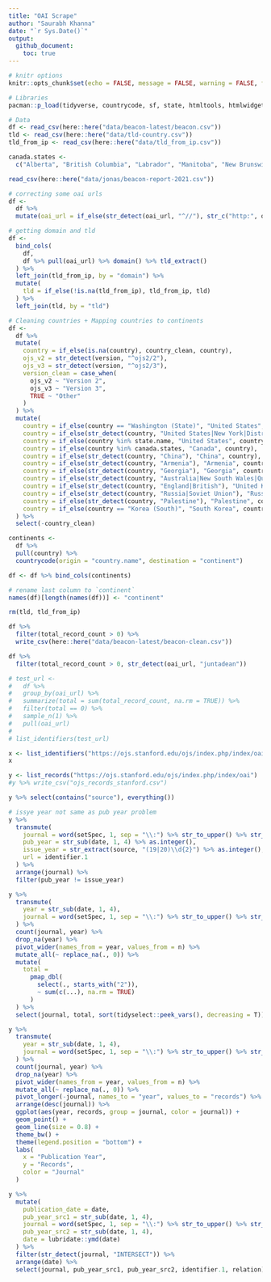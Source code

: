 ```yaml
---
title: "OAI Scrape"
author: "Saurabh Khanna"
date: "`r Sys.Date()`"
output: 
  github_document:
    toc: true
---
```


```r
# knitr options
knitr::opts_chunk$set(echo = FALSE, message = FALSE, warning = FALSE, fig.retina = 4)
```


```r
# Libraries
pacman::p_load(tidyverse, countrycode, sf, state, htmltools, htmlwidgets, urltools, janitor, DT, RColorBrewer, plotly)

# Data
df <- read_csv(here::here("data/beacon-latest/beacon.csv"))
tld <- read_csv(here::here("data/tld-country.csv"))
tld_from_ip <- read_csv(here::here("data/tld_from_ip.csv"))

canada.states <- 
  c("Alberta", "British Columbia", "Labrador", "Manitoba", "New Brunswick", "Newfoundland", "Nova Scotia", "Nunavut", "North West Terr.", "Ontario", "Prince Edward Is.", "Québec (Province)", "Saskatchewan", "Yukon")
```


```r
read_csv(here::here("data/jonas/beacon-report-2021.csv"))
```


```r
# correcting some oai urls
df <- 
  df %>% 
  mutate(oai_url = if_else(str_detect(oai_url, "^//"), str_c("http:", oai_url), oai_url))
```


```r
# getting domain and tld
df <- 
  bind_cols(
    df,
    df %>% pull(oai_url) %>% domain() %>% tld_extract()
  ) %>% 
  left_join(tld_from_ip, by = "domain") %>%
  mutate(
    tld = if_else(!is.na(tld_from_ip), tld_from_ip, tld)
  ) %>%
  left_join(tld, by = "tld")
```


```r
# Cleaning countries + Mapping countries to continents
df <-
  df %>% 
  mutate(
    country = if_else(is.na(country), country_clean, country),
    ojs_v2 = str_detect(version, "^ojs2/2"),
    ojs_v3 = str_detect(version, "^ojs2/3"),
    version_clean = case_when(
      ojs_v2 ~ "Version 2",
      ojs_v3 ~ "Version 3",
      TRUE ~ "Other"
    )
  ) %>% 
  mutate(
    country = if_else(country == "Washington (State)", "United States", country),
    country = if_else(str_detect(country, "United States|New York|District of Columbia"), "United States", country),
    country = if_else(country %in% state.name, "United States", country),
    country = if_else(country %in% canada.states, "Canada", country),
    country = if_else(str_detect(country, "China"), "China", country),
    country = if_else(str_detect(country, "Armenia"), "Armenia", country),
    country = if_else(str_detect(country, "Georgia"), "Georgia", country),
    country = if_else(str_detect(country, "Australia|New South Wales|Queensland|Victoria"), "Australia", country),
    country = if_else(str_detect(country, "England|British"), "United Kingdom", country),
    country = if_else(str_detect(country, "Russia|Soviet Union"), "Russia", country),
    country = if_else(str_detect(country, "Palestine"), "Palestine", country),
    country = if_else(country == "Korea (South)", "South Korea", country)
  ) %>% 
  select(-country_clean)

continents <-
  df %>%
  pull(country) %>% 
  countrycode(origin = "country.name", destination = "continent")

df <- df %>% bind_cols(continents)

# rename last column to `continent`
names(df)[length(names(df))] <- "continent"

rm(tld, tld_from_ip)
```


```r
df %>%
  filter(total_record_count > 0) %>%
  write_csv(here::here("data/beacon-latest/beacon-clean.csv"))

df %>% 
  filter(total_record_count > 0, str_detect(oai_url, "juntadean"))
```















```r
# test_url <-
#   df %>% 
#   group_by(oai_url) %>% 
#   summarize(total = sum(total_record_count, na.rm = TRUE)) %>%
#   filter(total == 0) %>%
#   sample_n(1) %>% 
#   pull(oai_url)
# 
# list_identifiers(test_url)
```


```r
x <- list_identifiers("https://ojs.stanford.edu/ojs/index.php/index/oai")
x
```

```r
y <- list_records("https://ojs.stanford.edu/ojs/index.php/index/oai")
#y %>% write_csv("ojs_records_stanford.csv")
```

```r
y %>% select(contains("source"), everything())

# issye year not same as pub year problem
y %>% 
  transmute(
    journal = word(setSpec, 1, sep = "\\:") %>% str_to_upper() %>% str_trim(),
    pub_year = str_sub(date, 1, 4) %>% as.integer(),
    issue_year = str_extract(source, "(19|20)\\d{2}") %>% as.integer(),
    url = identifier.1
  ) %>% 
  arrange(journal) %>% 
  filter(pub_year != issue_year)
```

```r
y %>% 
  transmute(
    year = str_sub(date, 1, 4),
    journal = word(setSpec, 1, sep = "\\:") %>% str_to_upper() %>% str_trim()
  ) %>% 
  count(journal, year) %>% 
  drop_na(year) %>% 
  pivot_wider(names_from = year, values_from = n) %>% 
  mutate_all(~ replace_na(., 0)) %>% 
  mutate(
    total =
      pmap_dbl(
        select(., starts_with("2")),
        ~ sum(c(...), na.rm = TRUE)
      )
  ) %>% 
  select(journal, total, sort(tidyselect::peek_vars(), decreasing = T))
```


```r
y %>% 
  transmute(
    year = str_sub(date, 1, 4),
    journal = word(setSpec, 1, sep = "\\:") %>% str_to_upper() %>% str_trim()
  ) %>% 
  count(journal, year) %>% 
  drop_na(year) %>% 
  pivot_wider(names_from = year, values_from = n) %>% 
  mutate_all(~ replace_na(., 0)) %>%
  pivot_longer(-journal, names_to = "year", values_to = "records") %>%
  arrange(desc(journal)) %>% 
  ggplot(aes(year, records, group = journal, color = journal)) +
  geom_point() +
  geom_line(size = 0.8) +
  theme_bw() +
  theme(legend.position = "bottom") +
  labs(
    x = "Publication Year",
    y = "Records",
    color = "Journal"
  )
```



```r
y %>% 
  mutate(
    publication_date = date,
    pub_year_src1 = str_sub(date, 1, 4),
    journal = word(setSpec, 1, sep = "\\:") %>% str_to_upper() %>% str_trim(),
    pub_year_src2 = str_sub(date, 1, 4),
    date = lubridate::ymd(date)
  ) %>% 
  filter(str_detect(journal, "INTERSECT")) %>% 
  arrange(date) %>% 
  select(journal, pub_year_src1, pub_year_src2, identifier.1, relation)
```


